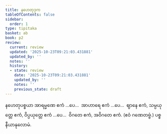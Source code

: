 ```yaml
---
title: နဟေတုဒုက
tableOfContents: false
sidebar:
  order: 1
type: tipitaka
basket: ab
book: p2
review:
  current: review
  updated: '2025-10-23T09:21:03.431881'
  updated_by: ''
  notes: ''
  history:
  - state: review
    date: '2025-10-23T09:21:03.431881'
    updated_by: ''
    notes: ''
    previous_state: draft
---
```



<ReviewStatus review={frontmatter.review} showDetails={true} />

<HypothesisAnnotation frontmatter={frontmatter} />

<DynamicBreadcrumb />

<Division number="168" book="p2" e="ch" v="38" p="72">

<Paragraph number="463" book="p2">
နဟေတုပစ္စယာ အာရမ္မဏေ ဧကံ …ပေ…  အာဟာရေ ဧကံ …ပေ…  ဈာနေ ဧကံ, သမ္ပယုတ္တေ ဧကံ, ဝိပ္ပယုတ္တေ ဧကံ …ပေ…  ဝိဂတေ ဧကံ, အဝိဂတေ ဧကံ. (ဧဝံ ဂဏေတဗ္ဗံ.)

</Paragraph>
</Division>

<Paragraph number="464" type="center" book="p2">
ပစ္စနီယာနုလောမံ.
</Paragraph>